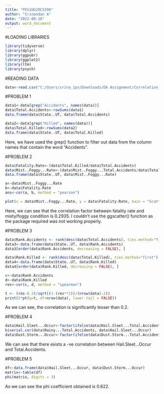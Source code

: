 ---
title: "PES1UG20CS596"
author: "Srinandan A"
date: "2022-08-28"
output: word_document
---

#LOADING LIBRARIES

```{r}
library(tidyverse)
library(dplyr)
library(ggpubr)
library(ggplot2)
library(ltm)
library(psych)
```

#READING DATA

```{r}
data<-read.csv("C:/Users/srina_1pv/Downloads/DA Assignment/Correlation Analysis/road_accidents_india_2016.csv")
```

#PROBLEM 1

```{r}
data1<-data[grep("Accidents", names(data))]
data$Total.Accidents<-rowSums(data1)
data.frame(data$State..UT, data$Total.Accidents)

data2<-data[grep("Killed", names(data))]
data$Total.Killed<-rowSums(data2)
data.frame(data$State..UT, data$Total.Killed)
```

Here, we have used the grep() function to filter out data from the column names that contain the word "Accidents".

#PROBLEM 2

```{r}
data$Fatality.Rate<-(data$Total.Killed/data$Total.Accidents)
data$Mist..Foggy...Rate<-(data$Mist..Foggy...Total.Accidents/data$Total.Accidents)
data.frame(data$State..UT, data$Mist..Foggy...Rate)

a<-data$Mist..Foggy...Rate
b<-data$Fatality.Rate
ans<-cor(a, b, method = "pearson")

plot(x = data$Mist..Foggy...Rate, y = data$Fatality.Rate, main = "Scatter plot", xlab = "Misty/Fog Rate", ylab = "Fatality Rate", col = "blue")
```

Here, we can see that the correlation factor between fatality rate and misty/foggy condition is 0.2935. 
I couldn't use the ggscatter() function as the package required was not working properly.

#PROBLEM 3

```{r}
data$Rank.Accidents <- rank(desc(data$Total.Accidents), ties.method="first")
data3<-data.frame(data$State..UT, data$Rank.Accidents)
data3[order(data$Rank.Accidents, decreasing = FALSE), ]

data$Rank.Killed <- rank(desc(data$Total.Killed), ties.method="first")
data4<-data.frame(data$State..UT, data$Rank.Killed)
data4[order(data$Rank.Killed, decreasing = FALSE), ]

c<-data$Rank.Accidents
d<-data$Rank.Killed
res<-cor(c, d, method = "spearman")

t <- (res-0.2)/sqrt((1-(res**2))/(nrow(data)-2))
print(2*pt(q=t, df=nrow(data), lower.tail = FALSE))
```

As we can see, the correlation is significantly lesser than 0.2.

#PROBLEM 4

```{r}
data$Hail.Sleet...Occur<-factor(ifelse(data$Hail.Sleet...Total.Accidents==0,"0","1"))
biserial.cor(data$Rainy...Total.Accidents, data$Hail.Sleet...Occur)
data$Dust.Storm...Occur<-factor(ifelse(data$Dust.Storm...Total.Accidents==0,"0","1"))

```

We can see that there exists a -ve correlation between Hail.Sleet...Occur and Total.Accidents.

#PROBLEM 5

```{r}
df<-data.frame(data$Hail.Sleet...Occur, data$Dust.Storm...Occur)
matrix<-table(df)
phi(matrix, digits = 3)
```

As we can see the phi coefficient obtained is 0.622.
